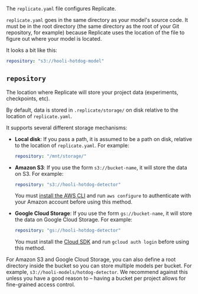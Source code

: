 
<DocsLayout title="replicate.yaml reference">


The `replicate.yaml` file configures Replicate.

`replicate.yaml` goes in the same directory as your model's source code. It must be in the root directory (the same directory as the root of your Git repository, for example) because Replicate uses the location of the file to figure out where your model is located.

It looks a bit like this:

```yaml
repository: "s3://hooli-hotdog-model"
```

## `repository`

The location where Replicate will store your project data (experiments, checkpoints, etc).

By default, data is stored in `.replicate/storage/` on disk relative to the location of `replicate.yaml`.

It supports several different storage mechanisms:

- **Local disk**: If you pass a path, it is assumed to be a path on disk, relative to the location of `replicate.yaml`. For example:

  ```yaml
  repository: "/mnt/storage/"
  ```

- **Amazon S3**: If you use the form `s3://bucket-name`, it will store the data on S3. For example:

  ```yaml
  repository: "s3://hooli-hotdog-detector"
  ```

  You must [install the AWS CLI](https://docs.aws.amazon.com/cli/latest/userguide/cli-chap-install.html) and run `aws configure` to authenticate with your Amazon account before using this method.

- **Google Cloud Storage**: If you use the form `gs://bucket-name`, it will store the data on Google Cloud Storage. For example:

  ```yaml
  repository: "gs://hooli-hotdog-detector"
  ```

  You must install the [Cloud SDK](https://cloud.google.com/sdk) and run `gcloud auth login` before using this method.

For Amazon S3 and Google Cloud Storage, you can also define a root directory inside the bucket so you can store multiple models per bucket. For example, `s3://hooli-models/hotdog-detector`. We recommend against this unless you have a good reason to – having a bucket per project allows for fine-grained access control.

</DocsLayout>

